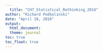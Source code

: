 ```yaml
---
  title: "CH7_Statistical_Rethinking_2016"
author: "Richard Podkolinski"
date: "April 18, 2016"
output: 
  html_document:
  theme: journal
toc: true
toc_float: true
---
```


```r

```

